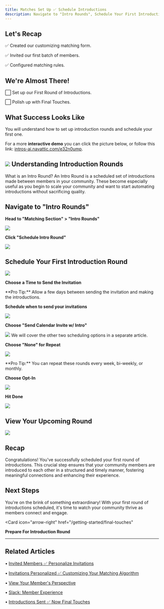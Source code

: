 ```yaml
---
title: Matches Set Up ✅ Schedule Introductions
description: Navigate to "Intro Rounds", Schedule Your First Introduction Round, & View Your Upcoming Round.
---
```

**Let's Recap**
---------------

✅ Created our customizing matching form.

✅ Invited our first batch of members.

✅ Configured matching rules.

**We're Almost There!**
-----------------------

⬜️ Set up our First Round of Introductions.

⬜️ Polish up with Final Touches.

**What Success Looks Like**
---------------------------

You will understand how to set up introduction rounds and schedule your first one.

For a more **interactive demo** you can click the picture below, or follow this link: [intros-ai.navattic.com/e32n0ump](https://intros-ai.navattic.com/e32n0ump). 



![](/images/matches1.png)
**Understanding Introduction Rounds**
-------------------------------------

<Card
    title="What is an Intro Round?">
   What is an Intro Round? An Intro Round is a scheduled set of introductions made between members in your community. These become especially useful as you begin to scale your community and want to start automating introductions without sacrificing quality.
</Card>

**Navigate to "Intro Rounds"**
------------------------------

**Head to "Matching Section" > "Intro Rounds"**

![](/images/matches2.png)

  
​**Click "Schedule Intro Round"**

![](/images/matches3.png)

Schedule Your First Introduction Round
--------------------------------------

![](/images/matches4.png)

**Choose a Time to Send the Invitation**

<Tip>
 **Pro Tip:** Allow a few days between sending the invitation and making the introductions.   
</Tip>

**Schedule when to send your invitations**

![](/images/matches5.png)

**Choose "Send Calendar Invite w/ Intro"**

![](/images/matches6.png)
<Note>
We will cover the other two scheduling options in a separate article. 


</Note>

**Choose "None" for Repeat**

![](/images/matches7.png)

<Tip>
**Pro Tip:** You can repeat these rounds every week, bi-weekly, or monthly. 


</Tip>

**Choose Opt-In**

![](/images/matches8.png)

**Hit Done**

![](/images/matches9.png)

View Your Upcoming Round
------------------------

![](/images/matches10.png)

Recap
-----

Congratulations! You've successfully scheduled your first round of introductions. This crucial step ensures that your community members are introduced to each other in a structured and timely manner, fostering meaningful connections and enhancing their experience.

Next Steps
----------

You're on the brink of something extraordinary! With your first round of introductions scheduled, it's time to watch your community thrive as members connect and engage.


<Card
    icon="arrow-right"
    href="/getting-started/final-touches"
>
**Prepare For Introduction Round**
</Card>

* * *

## Related Articles

• [Invited Members ✅ Personalize Invitations](/getting-started/invited-members)

• [Invitations Personalized ✅ Customizing Your Matching Algorithm](/getting-started/invitations-personalized)

• [View Your Member's Perspective](/view-member-experience/view-members-perspective)

• [Slack: Member Experience](/setting-up-slack/member-experience)

• [Introductions Sent ✅ Now Final Touches](/getting-started/final-touches)